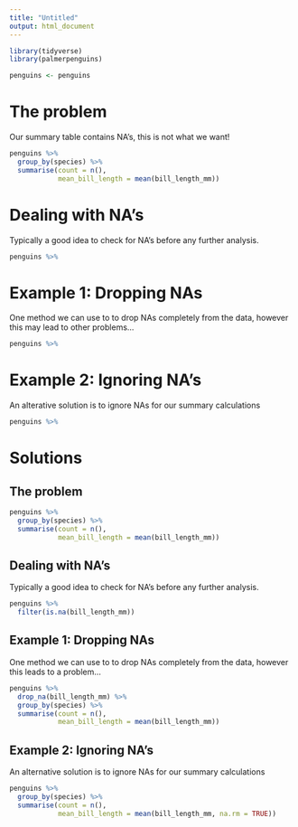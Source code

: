 ```yaml
---
title: "Untitled"
output: html_document
---
```


```r
library(tidyverse)
library(palmerpenguins)

penguins <- penguins
```


# The problem

Our summary table contains NA's, this is not what we want!

```r
penguins %>% 
  group_by(species) %>% 
  summarise(count = n(),
            mean_bill_length = mean(bill_length_mm))
```


# Dealing with NA's

Typically a good idea to check for NA's before any further analysis.

```r
penguins %>% 
```

# Example 1: Dropping NAs

One method we can use to to drop NAs completely from the data, however this may lead to other problems...

```r
penguins %>% 
```


# Example 2: Ignoring NA's

An alterative solution is to ignore NAs for our summary calculations

```r
penguins %>% 
```



# Solutions


## The problem

```r
penguins %>% 
  group_by(species) %>% 
  summarise(count = n(),
            mean_bill_length = mean(bill_length_mm))
```


## Dealing with NA's

Typically a good idea to check for NA's before any further analysis.

```r
penguins %>% 
  filter(is.na(bill_length_mm))
```

## Example 1: Dropping NAs

One method we can use to to drop NAs completely from the data, however this leads to a problem...

```r
penguins %>% 
  drop_na(bill_length_mm) %>% 
  group_by(species) %>% 
  summarise(count = n(),
            mean_bill_length = mean(bill_length_mm))
```


## Example 2: Ignoring NA's

An alternative solution is to ignore NAs for our summary calculations

```r
penguins %>% 
  group_by(species) %>% 
  summarise(count = n(),
            mean_bill_length = mean(bill_length_mm, na.rm = TRUE))
```

